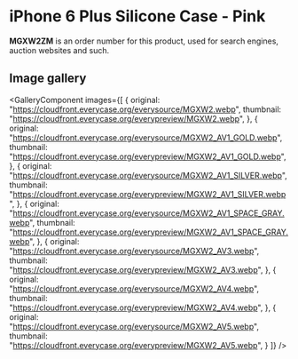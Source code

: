 
# iPhone 6 Plus Silicone Case - Pink

<Callout type='info' emoji='👉🏻'>**MGXW2ZM** is an order number for this product, used for search engines, auction websites and such.</Callout>

## Image gallery

<GalleryComponent
    images={[
      {
        original: "https://cloudfront.everycase.org/everysource/MGXW2.webp",
        thumbnail: "https://cloudfront.everycase.org/everypreview/MGXW2.webp",
      },
      {
        original: "https://cloudfront.everycase.org/everysource/MGXW2_AV1_GOLD.webp",
        thumbnail: "https://cloudfront.everycase.org/everypreview/MGXW2_AV1_GOLD.webp",
      },
      {
        original: "https://cloudfront.everycase.org/everysource/MGXW2_AV1_SILVER.webp",
        thumbnail: "https://cloudfront.everycase.org/everypreview/MGXW2_AV1_SILVER.webp",
      },
      {
        original: "https://cloudfront.everycase.org/everysource/MGXW2_AV1_SPACE_GRAY.webp",
        thumbnail: "https://cloudfront.everycase.org/everypreview/MGXW2_AV1_SPACE_GRAY.webp",
      },
      {
        original: "https://cloudfront.everycase.org/everysource/MGXW2_AV3.webp",
        thumbnail: "https://cloudfront.everycase.org/everypreview/MGXW2_AV3.webp",
      },
      {
        original: "https://cloudfront.everycase.org/everysource/MGXW2_AV4.webp",
        thumbnail: "https://cloudfront.everycase.org/everypreview/MGXW2_AV4.webp",
      },
      {
        original: "https://cloudfront.everycase.org/everysource/MGXW2_AV5.webp",
        thumbnail: "https://cloudfront.everycase.org/everypreview/MGXW2_AV5.webp",
      }
    ]}
  />
